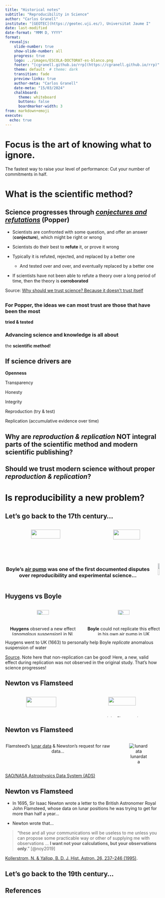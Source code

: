 ```yaml
---
title: "Historical notes"
subtitle: "Reproducibility in Science"
author: "Carlos Granell"
institute: "[GEOTEC](https://geotec.uji.es/), Universitat Jaume I"
date: last-modified
date-format: "MMM D, YYYY"
format: 
  revealjs:
    slide-number: true
    show-slide-number: all
    progress: true
    logo: ../images/ESCOLA-DOCTORAT-es-blanco.png
    footer: "[cgranell.github.io/rrp](https://cgranell.github.io/rrp)"
    theme: default  # theme: dark
    transition: fade
    preview-links: true
    author-meta: "Carlos Granell"
    date-meta: "15/03/2024"
    chalkboard: 
      theme: whiteboard
      buttons: false
      boardmarker-width: 3
from: markdown+emoji
execute:
  echo: true
---
```



# Focus is the art of knowing what to ignore. {background-color="#4f6952"}

::: {.fragment .fade-in}

The fastest way to raise your level of performance: Cut your number of commitments in half.

:::


# What is the scientific method? {background-color="#4f6952"}


## Science progresses through [*conjectures and refutations*](https://joelvelasco.net/teaching/hum9/popper-conjecturesrefutations.pdf) (Popper)

::: {.incremental}

-   Scientists are confronted with some question, and offer an answer (**conjecture**), which might be right or wrong

-   Scientists do their best to **refute** it, or prove it wrong

-   Typically it is refuted, rejected, and replaced by a better one

    -   And tested over and over, and eventually replaced by a better one

-   If scientists have not been able to refute a theory over a long period of time, then the theory is **corroborated**


:::

::: {.notes}
Source: [Why should we trust science? Because it doesn’t trust itself](https://theconversation.com/why-should-we-trust-science-because-it-doesnt-trust-itself-188988)
:::

## {data-menu-title="Popper's view on science"}

### For Popper, the ideas we can most trust are those that have been the most 

::: {.r-fit-text}
::: {.fragment .fade-in fragment-index=1}
::: {.fragment .highlight-blue fragment-index=1}
**tried & tested**
:::
:::
:::

::: {.fragment .fade-in fragment-index=2}
### Advancing science and knowledge is all about
:::

::: {.r-fit-text}
::: {.fragment .fade-in fragment-index=3}
::: {.fragment .highlight-blue fragment-index=3}
the **scientific method**!
:::
:::
:::


## If **science drivers** are {data-menu-title="Science drivers"}

::: {.fragment .fade-in fragment-index=1}
::: {.fragment .highlight-current-blue fragment-index=1}
**Openness**

:::
:::

::: {.fragment .fade-in fragment-index=2}
::: {.fragment .highlight-current-blue fragment-index=2}
Transparency
:::
:::

::: {.fragment .fade-in fragment-index=3}
::: {.fragment .highlight-current-blue fragment-index=3}
Honesty 
:::
:::

::: {.fragment .fade-in fragment-index=4}
::: {.fragment .highlight-current-blue fragment-index=4}
Integrity
:::
:::

::: {.fragment .fade-in fragment-index=5}
::: {.fragment .highlight-current-blue fragment-index=5}
Reproduction (try & test)
:::
:::

::: {.fragment .fade-in fragment-index=6}
::: {.fragment .highlight-current-blue fragment-index=6}
Replication (accumulative evidence over time)
:::
:::

## Why are *reproduction & replication* NOT integral parts of the scientific method and modern scientific publishing? {.center}


## Should we trust modern science without proper *reproduction & replication*?  {.center}

# Is reproducibility a new problem? {background-color="#4f6952"}

## Let's go back to the 17th century...

:::: {.columns}

::: {.column width="50%" style="text-align: center"}

![](https://upload.wikimedia.org/wikipedia/commons/a/a4/Christiaan_Huygens-painting.jpeg){width="60%"}

[Christiaan Huygens](https://en.wikipedia.org/wiki/Christiaan_Huygens)

:::

::: {.column width="50%" style="text-align: center"}
![](https://upload.wikimedia.org/wikipedia/commons/thumb/a/a3/The_Shannon_Portrait_of_the_Hon_Robert_Boyle.jpg/800px-The_Shannon_Portrait_of_the_Hon_Robert_Boyle.jpg){width="63%"}

[Robert Boyle](https://en.wikipedia.org/wiki/Robert_Boyle)

:::
::::

## {data-menu-title="Boyle's air pump"}

:::: {.columns}

::: {.column width="60%" style="text-align: center"}
### Boyle's [air pump](https://en.wikipedia.org/wiki/Air_pump) was one of the first documented disputes over reproducibility and experimental science...
:::

::: {.column width="40%" style="text-align: center"}
![](https://upload.wikimedia.org/wikipedia/commons/3/31/Boyle_air_pump.jpg){width="70%"}
:::
::::

## Huygens vs Boyle 

:::: {.columns}

::: {.column width="50%" style="text-align: center"}

![](https://upload.wikimedia.org/wikipedia/commons/a/a4/Christiaan_Huygens-painting.jpeg){width="40%"}

**Huygens** observed a new effect (*[anomalous suspension](https://www.youtube.com/watch?v=vekG7rotwy4)*) in NL
:::

::: {.column width="50%" style="text-align: center"}
::: {.fragment .fade-in}

![](https://upload.wikimedia.org/wikipedia/commons/thumb/a/a3/The_Shannon_Portrait_of_the_Hon_Robert_Boyle.jpg/800px-The_Shannon_Portrait_of_the_Hon_Robert_Boyle.jpg){width="40%"}

**Boyle** could not replicate this effect in his own air pump in UK
:::
:::

::::

::: {.r-stack}
::: {.fragment .fade-in}
Huygens went to UK (1663) to personally help Boyle *replicate* anomalous suspension of water
:::
:::


::: {.notes}
[Source](https://en.wikipedia.org/wiki/Reproducibility). Note here that non-replication can be good! Here, a new, valid effect during replication was not observed in the original study. That's how science progresses!
:::

## Newton vs Flamsteed

:::: {.columns}

::: {.column width="50%" style="text-align: center"}

![](https://upload.wikimedia.org/wikipedia/commons/thumb/3/3b/Portrait_of_Sir_Isaac_Newton%2C_1689.jpg/1280px-Portrait_of_Sir_Isaac_Newton%2C_1689.jpg){width="65%"}

[Isaac Newton](https://en.wikipedia.org/wiki/Isaac_Newton)
:::

::: {.column width="50%" style="text-align: center"}

![](https://upload.wikimedia.org/wikipedia/commons/1/16/John_Flamsteed_1702.jpg){width="60%"}

[John Flamsteed](https://en.wikipedia.org/wiki/John_Flamsteed)

:::
::::


## Newton vs Flamsteed {data-menu-title="Newton vs Flamsteed (II)"}

:::: {.columns}

::: {.column width="20%" style="text-align: center"}

Flamsteed's [lunar data](https://articles.adsabs.harvard.edu//full/1995JHA....26..237K/0000237.000.html) & Newston's request for raw data...
:::

::: {.column width="80%" style="text-align: center"}

![lunardata](../images/slides/flamsteed-newton-lunardata.jpg)
:::
::::

::: {.notes}

[SAO/NASA Astrophysics Data System (ADS)](https://articles.adsabs.harvard.edu//full/1995JHA....26..237K/0000237.000.html)

:::

## Newton vs Flamsteed {data-menu-title="Newton vs Flamsteed (III)"}

::: {.incremental}

-   In 1695, Sir Isaac Newton wrote a letter to the British Astronomer Royal John Flamsteed, whose data on lunar positions he was trying to get for more than half a year...


-   Newton wrote that...
:::

::: {.fragment .fade-in}
> “these and all your communications will be useless to me unless you can propose some practicable way or other of supplying me with observations ... **I want not your calculations, but your observations only**.” [@noy2019]
:::

::: {.notes}

[Kollerstrom, N. & Yallop, B. D. J. Hist. Astron. 26, 237–246 (1995)](https://doi.org/10.1177%2F002182869502600303).
::: 

## Let's go back to the 19th century...

## References